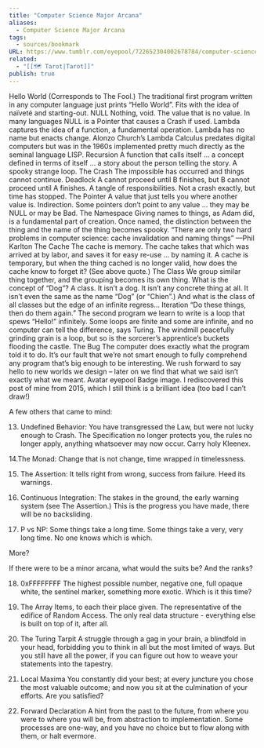 ```yaml
---
title: "Computer Science Major Arcana"
aliases:
  - Computer Science Major Arcana
tags:
  - sources/bookmark
URL: https://www.tumblr.com/eyepool/722652304002678784/computer-science-major-arcana
related:
  - "[[🗺️ Tarot|Tarot]]"
publish: true
---
```




Hello World (Corresponds to The Fool.) The traditional first program written in any computer language just prints “Hello World”. Fits with the idea of naïveté and starting-out.
NULL Nothing, void. The value that is no value. In many languages NULL is a Pointer that causes a Crash if used.
Lambda captures the idea of a function, a fundamental operation. Lambda has no name but enacts change. Alonzo Church’s Lambda Calculus predates digital computers but was in the 1960s implemented pretty much directly as the seminal language LISP.
Recursion A function that calls itself … a concept defined in terms of itself … a story about the person telling the story. A spooky strange loop.
The Crash The impossible has occurred and things cannot continue.
Deadlock A cannot proceed until B finishes, but B cannot proceed until A finishes. A tangle of responsibilities. Not a crash exactly, but time has stopped.
The Pointer A value that just tells you where another value is. Indirection. Some pointers don’t point to any value … they may be NULL or may be Bad.
The Namespace Giving names to things, as Adam did, is a fundamental part of creation. Once named, the distinction between the thing and the name of the thing becomes spooky. “There are only two hard problems in computer science: cache invalidation and naming things” —Phil Karlton
The Cache The cache is memory. The cache takes that which was arrived at by labor, and saves it for easy re-use … by naming it. A cache is temporary, but when the thing cached is no longer valid, how does the cache know to forget it? (See above quote.)
The Class We group similar thing together, and the grouping becomes its own thing. What is the concept of “Dog”? A class. It isn’t a dog. It isn’t any concrete thing at all. It isn’t even the same as the name “Dog” (or “Chien”.) And what is the class of all classes but the edge of an infinite regress…
Iteration “Do these things, then do them again.” The second program we learn to write is a loop that spews “Hello!” infinitely. Some loops are finite and some are infinite, and no computer can tell the difference, says Turing. The windmill peacefully grinding grain is a loop, but so is the sorcerer’s apprentice’s buckets flooding the castle.
The Bug The computer does exactly what the program told it to do. It’s our fault that we’re not smart enough to fully comprehend any program that’s big enough to be interesting. We rush forward to say hello to new worlds we design – later on we find that what we said isn’t exactly what we meant.
Avatar
eyepool
Badge image.
I rediscovered this post of mine from 2015, which I still think is a brilliant idea (too bad I can’t draw!)

A few others that came to mind:

13. Undefined Behavior: You have transgressed the Law, but were not lucky enough to Crash. The Specification no longer protects you, the rules no longer apply, anything whatsoever may now occur. Carry holy Kleenex.

14.The Monad: Change that is not change, time wrapped in timelessness.

15. The Assertion: It tells right from wrong, success from failure. Heed its warnings.

16. Continuous Integration: The stakes in the ground, the early warning system (see The Assertion.) This is the progress you have made, there will be no backsliding.

17. P vs NP: Some things take a long time. Some things take a very, very long time. No one knows which is which.

More?

If there were to be a minor arcana, what would the suits be? And the ranks?

18. 0xFFFFFFFF The highest possible number, negative one, full opaque white, the sentinel marker, something more exotic. Which is it this time?

19. The Array Items, to each their place given. The representative of the edifice of Random Access. The only real data structure - everything else is built on top of it, after all.

20. The Turing Tarpit A struggle through a gag in your brain, a blindfold in your head, forbidding you to think in all but the most limited of ways. But you still have all the power, if you can figure out how to weave your statements into the tapestry.

21. Local Maxima You constantly did your best; at every juncture you chose the most valuable outcome; and now you sit at the culmination of your efforts. Are you satisfied?

22. Forward Declaration A hint from the past to the future, from where you were to where you will be, from abstraction to implementation. Some processes are one-way, and you have no choice but to flow along with them, or halt evermore.
